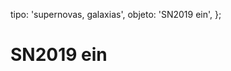 
  tipo: 'supernovas, galaxias',
  objeto: 'SN2019 ein',
};

# SN2019 ein

<Imagen
  src="registro/sn219-ein_20190510_sn219ein_20190510_gjcb.png"
  fecha="20190510"
/>
